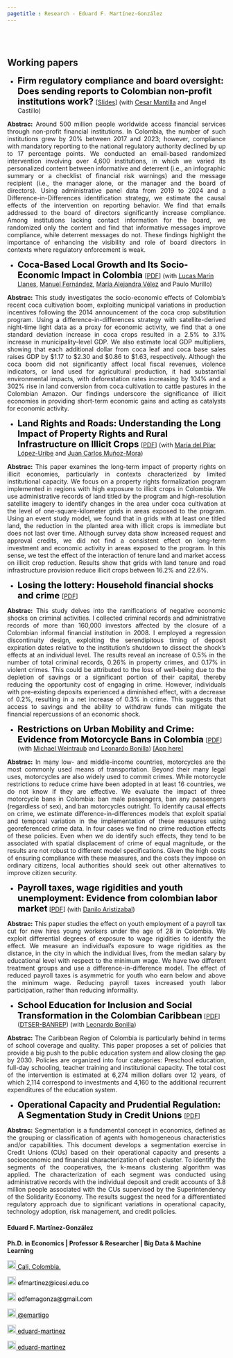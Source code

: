 ```yaml
---
pagetitle : Research - Eduard F. Martínez-González
---
```


<br>  </br> <!--- Agrega lineas en blanco --->

<!------------- Panel de la izquierda ------------->
<div class="col-sm-9">

# Working papers

<p>  </p> <!--- Agrega una linea en blanco --->

<!--- Documento --->

* <strong style="color:black;font-size:20px;"> Firm regulatory compliance and board oversight: Does sending reports to Colombian non-profit institutions work? </strong> [[Slides](https://papers.ssrn.com/sol3/papers.cfm?abstract_id=4931812)] (with [Cesar Mantilla](https://sites.google.com/site/cesarmantila/) and Angel Castillo) 

 <p align="justify"> **Abstrac:** Around 500 million people worldwide access financial services through non-profit financial institutions. In Colombia, the number of such institutions grew by 20\% between 2017 and 2023; however, compliance with mandatory reporting to the national regulatory authority declined by up to 17 percentage points. We conducted an email-based randomized intervention involving over 4,600 institutions, in which we varied its personalized content between informative and deterrent (i.e., an infographic summary or a checklist of financial risk warnings) and the message recipient (i.e., the manager alone, or the manager and the board of directors). Using administrative panel data from 2019 to 2024 and a Difference-in-Differences identification strategy, we estimate the causal effects of the intervention on reporting behavior. We find that emails addressed to the board of directors significantly increase compliance. Among institutions lacking contact information for the board, we randomized only the content and find that informative messages improve compliance, while deterrent messages do not. These findings highlight the importance of enhancing the visibility and role of board directors in contexts where regulatory enforcement is weak. </p>

<!--- Documento --->

* <strong style="color:black;font-size:20px;"> Coca-Based Local Growth and Its Socio-Economic Impact in Colombia </strong> [[PDF](https://papers.ssrn.com/sol3/papers.cfm?abstract_id=4931812)] (with [Lucas Marín Llanes](https://scholar.google.com/citations?user=eKUIyD0AAAAJ&hl=es), [Manuel Fernández](https://man-fern.github.io/), [María Alejandra Vélez](https://sites.google.com/view/maria-alejandra-velez) and Paulo Murillo) 

 <p align="justify"> **Abstrac:** This study investigates the socio-economic effects of Colombia’s recent coca cultivation boom, exploiting municipal variations in production incentives following the 2014 announcement of the coca crop substitution program. Using a difference-in-differences strategy with satellite-derived night-time light data as a proxy for economic activity, we find that a one standard deviation increase in coca crops resulted in a 2.5% to 3.1% increase in municipality-level GDP. We also estimate local GDP multipliers, showing that each additional dollar from coca leaf and coca base sales raises GDP by $1.17 to $2.30 and $0.86 to $1.63, respectively. Although the coca boom did not significantly affect local fiscal revenues, violence indicators, or land used for agricultural production, it had substantial environmental impacts, with deforestation rates increasing by 104% and a 302% rise in land conversion from coca cultivation to cattle pastures in the Colombian Amazon. Our findings underscore the significance of illicit economies in providing short-term economic gains and acting as catalysts for economic activity. </p>
 
<!--- Documento --->

* <strong style="color:black;font-size:20px;"> Land Rights and Roads: Understanding the Long Impact of Property Rights and Rural Infrastructure on Illicit Crops </strong> [[PDF](https://www.dropbox.com/scl/fi/d1touwi6xyywe8e8dpkpe/FxS_Crops.pdf?rlkey=yst3r4s8na7vl3kgw2nrdyzwe&dl=0)] (with [María del Pilar López-Uribe](https://sites.google.com/site/marialopezuribe00/) and [Juan Carlos Muñoz-Mora](https://www.eafit.edu.co/docentes-investigadores/Paginas/juan-carlos-munoz.aspx)) 

 <p align="justify"> **Abstrac:** This paper examines the long-term impact of property rights on illicit economies, particularly in contexts characterized by limited institutional capacity. We focus on a property rights formalization program implemented in regions with high exposure to illicit crops in Colombia. We use administrative records of land titled by the program and high-resolution satellite imagery to identify changes in the area under coca cultivation at the level of one-square-kilometer grids in areas exposed to the program. Using an event study model, we found that in grids with at least one titled land, the reduction in the planted area with illicit crops is immediate but does not last over time. Although survey data show increased request and approval credits, we did not find a consistent effect on long-term investment and economic activity in areas exposed to the program. In this sense, we test the effect of the interaction of tenure land and market access on illicit crop reduction. Results show that grids with land tenure and road infrastructure provision reduce illicit crops between 16.2\% and 22.6\%. </p>
 
<!--- Documento --->

* <strong style="color:black;font-size:20px;"> Losing the lottery: Household financial shocks and crime </strong> [[PDF](https://www.dropbox.com/scl/fi/mwacog7h34uu3vfjf7yl8/capitulo_1.pdf?rlkey=83i5sndjm3rprkl2285spv6l9&dl=0)]

<p align="justify"> **Abstrac:** This study delves into the ramifications of negative economic shocks on criminal activities. I collected criminal records and administrative records of more than 160,000 investors affected by the closure of a Colombian informal financial institution in 2008. I employed a regression discontinuity design, exploiting the serendipitous timing of deposit expiration dates relative to the institution's shutdown to dissect the shock's effects at an individual level. The results reveal an increase of 0.5\% in the number of total criminal records, 0.26\% in property crimes, and 0.17\% in violent crimes. This could be attributed to the loss of well-being due to the depletion of savings or a significant portion of their capital, thereby reducing the opportunity cost of engaging in crime. However, individuals with pre-existing deposits experienced a diminished effect, with a decrease of 0.2\%, resulting in a net increase of 0.3\% in crime. This suggests that access to savings and the ability to withdraw funds can mitigate the financial repercussions of an economic shock. </p>

<!--- Documento --->

* <strong style="color:black;font-size:20px;"> Restrictions on Urban Mobility and Crime: Evidence from Motorcycle Bans in Colombia </strong>  [[PDF](https://www.dropbox.com/scl/fi/ypymvh8iys7p37w26fcpv/motorcycle_restrictions_and_crime.pdf?rlkey=72pll0udfipit53jgaeib7jfd&st=zelhrw52&dl=0)] (with [Michael Weintraub](http://michael-weintraub.squarespace.com) and [Leonardo Bonilla](https://investiga.banrep.gov.co/es/profile/76)) [[App here]](https://eduard-martinez.shinyapps.io/restriction-app/)

 <p align="justify"> **Abstrac:** In many low- and middle-income countries, motorcycles are the most commonly used means of transportation. Beyond their many legal uses, motorcycles are also widely used to commit crimes. While motorcycle restrictions to reduce crime have been adopted in at least 16 countries, we do not know if they are effective. We evaluate the impact of three motorcycle bans in Colombia: ban male passengers, ban any passengers (regardless of sex), and ban motorcycles outright. To identify causal effects on crime, we estimate difference-in-differences models that exploit spatial and temporal variation in the implementation of these measures using georeferenced crime data. In four cases we find no crime reduction effects of these policies. Even when we do identify such effects, they tend to be associated with spatial displacement of crime of equal magnitude, or the results are not robust to different model specifications. Given the high costs of ensuring compliance with these measures, and the costs they impose on ordinary citizens, local authorities should seek out other alternatives to improve citizen security. </p>

<!--- Documento --->

* <strong style="color:black;font-size:20px;">Payroll taxes, wage rigidities and youth unemployment: Evidence from colombian labor market</strong> [[PDF](https://danilo-aristizabal.github.io/research/youth_unemployment/taxes_and_youth_unemployment.pdf)] (with [Danilo Aristizabal](http://danilo-aristizabal.github.io))

<p align="justify"> **Abstrac:** This paper studies the effect on youth employment of a payroll tax cut for new hires young workers under the age of 28 in Colombia. We exploit differential degrees of exposure to wage rigidities to identify the effect. We measure an individual’s exposure to wage rigidities as the distance, in the city in which the individual lives, from the median salary by educational level with respect to the minimum wage. We have two different treatment groups and use a difference-in-difference model. The effect of reduced payroll taxes is asymmetric for youth who earn below and above the minimum wage. Reducing payroll taxes increased youth labor participation, rather than reducing informality. </p>

<!--- Documento 6 --->

* <strong style="color:black;font-size:20px;">School Education for Inclusion and Social Transformation in the Colombian Caribbean</strong> [[PDF](https://eduard-martinez.github.io/research/caribbean_education.pdf)] ([DTSER-BANREP](https://www.banrep.gov.co/es/publicaciones/documento-de-trabajo-economia-regional-y-urbana-263)) (with [Leonardo Bonilla](https://investiga.banrep.gov.co/es/profile/76))

<p align="justify"> **Abstrac:** The Caribbean Region of Colombia is particularly behind in terms of school coverage and quality. This paper proposes a set of policies that provide a big push to the public education system and allow closing the gap by 2030. Policies are organized into four categories: Preschool education, full-day schooling, teacher training and institutional capacity. The total cost of the intervention is estimated at 6,274 million dollars over 12 years, of which 2,114 correspond to investments and 4,160 to the additional recurrent expenditures of the education system. </p>

<!--- Documento --->
* <strong style="color:black;font-size:20px;"> Operational Capacity and Prudential Regulation: A Segmentation Study in Credit Unions </strong> [[PDF](https://www.supersolidaria.gov.co/sites/default/files/gad_2024/20240514_dts_002.pdf)]

 <p align="justify"> **Abstrac:** Segmentation is a fundamental concept in economics, defined as the grouping or classification of agents with homogeneous characteristics and/or capabilities. This document develops a segmentation exercise in Credit Unions (CUs) based on their operational capacity and presents a socioeconomic and financial characterization of each cluster. To identify the segments of the cooperatives, the k-means clustering algorithm was applied. The characterization of each segment was conducted using administrative records with the individual deposit and credit accounts of 3.8 million people associated with the CUs supervised by the Superintendency of the Solidarity Economy. The results suggest the need for a differentiated regulatory approach due to significant variations in operational capacity, technology adoption, risk management, and credit policies. </p>
 
</div>
<!------------- Panel de la izquierda ------------->


<!------------- Panel de la derecha ------------->
<div class="col-sm-3">

#### Eduard F. Martínez-González

**Ph.D. in Economics | Professor & Researcher | Big Data & Machine Learning**

<!-- Location -->
<a href="https://www.google.com/maps/place/Universidad+ICESI/@3.3357824,-76.5362176,4583m/data=!3m1!1e3!4m9!1m2!2m1!1sicesi+maps!3m5!1s0x8e30a1eb8d09a3c1:0x766b9b441dfa8bbe!8m2!3d3.3418949!4d-76.530602!16zL20vMDg1bjlr?entry=ttu&g_ep=EgoyMDI1MDMxMi4wIKXMDSoASAFQAw%3D%3D" style="color:black;"> <img alt="Qries" src="./images/location.png" width="20" height="20">  Cali, Colombia.</a>

<!-- Correo -->
<p style="color:black"><img alt="Qries" src="./images/correo.png" width="20" height="20"> efmartinez@icesi.edu.co </img></p>

<!-- Correo -->
<p style="color:black"><img alt="Qries" src="./images/correo.png" width="20" height="20"> edfemagonza@gmail.com </img></p>

<!-- Twitter -->
 <a href="https://twitter.com/emartigo" style="color:black;"> <img alt="Qries" src="./images/twitter.jpg" width="20" height="20">  @emartigo</a> 

<!-- gitlab -->
<a href="https://gitlab.com/eduard-martinez" style="color:black;"> <img alt="Qries" src="./images/gitlab.png" width="20" height="20">  eduard-martinez</a>

<!-- GitHub -->
<a href="https://github.com/eduard-martinez" style="color:black;"> <img alt="Qries" src="./images/github.png" width="20" height="20">  eduard-martinez</a>

<!------------- Panel de la derecha ------------->



<br>  </br> <!--- Agrega lineas en blanco --->